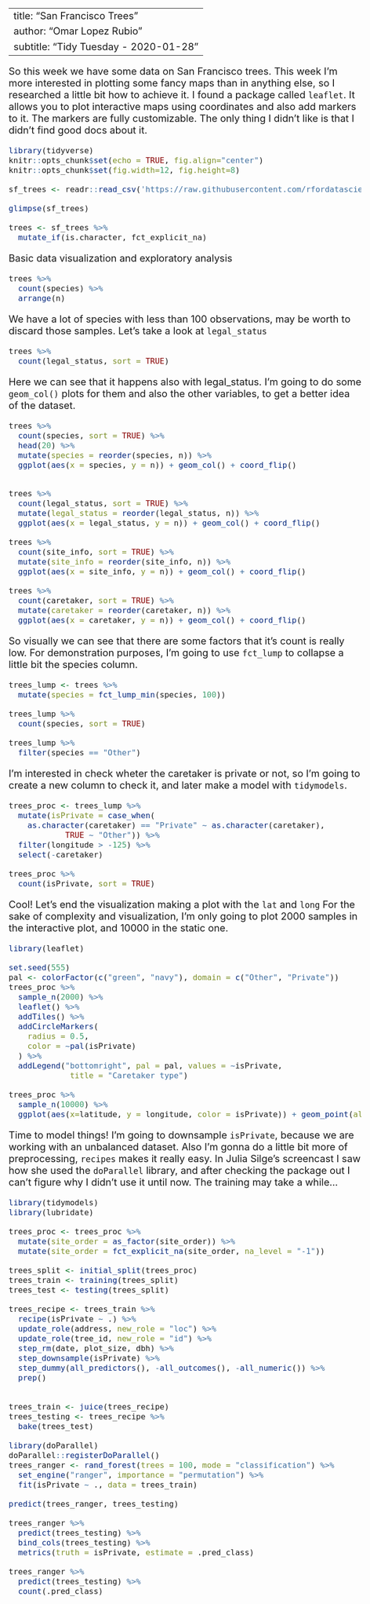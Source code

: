 <style type="text/css">
.main-container {
  max-width: 1600px;
  margin-left: auto;
  margin-right: auto;
}
</style>


<style type="text/css">
body, td {
   font-size: 20px;
}
code.r{
  font-size: 16px;
}
pre {
  font-size: 16px
}
</style>

--- 
title: "San Francisco Trees"
author: "Omar Lopez Rubio"
subtitle: "Tidy Tuesday - 2020-01-28"
---

So this week we have some data on San Francisco trees.
This week I'm more interested in plotting some fancy maps than in anything else, so I researched a little bit how to achieve it. I found a package
called `leaflet`. It allows you to plot interactive maps using coordinates
and also add markers to it. The markers are fully customizable.
The only thing I didn't like is that I didn't find good docs about it.

```r
library(tidyverse)
knitr::opts_chunk$set(echo = TRUE, fig.align="center")
knitr::opts_chunk$set(fig.width=12, fig.height=8) 

sf_trees <- readr::read_csv('https://raw.githubusercontent.com/rfordatascience/tidytuesday/master/data/2020/2020-01-28/sf_trees.csv')

glimpse(sf_trees)

trees <- sf_trees %>%
  mutate_if(is.character, fct_explicit_na)

```

Basic data visualization and exploratory analysis

```r
trees %>%
  count(species) %>%
  arrange(n)
```

We have a lot of species with less than 100 observations, may be worth to 
discard those samples.
Let's take a look at `legal_status`

```r
trees %>%
  count(legal_status, sort = TRUE)
```
Here we can see that it happens also with legal_status.
I'm going to do some `geom_col()` plots for them and also the other variables, to get a better idea of the dataset.

```r

trees %>%
  count(species, sort = TRUE) %>%
  head(20) %>%
  mutate(species = reorder(species, n)) %>%
  ggplot(aes(x = species, y = n)) + geom_col() + coord_flip()


trees %>%
  count(legal_status, sort = TRUE) %>%
  mutate(legal_status = reorder(legal_status, n)) %>%
  ggplot(aes(x = legal_status, y = n)) + geom_col() + coord_flip()

trees %>%
  count(site_info, sort = TRUE) %>%
  mutate(site_info = reorder(site_info, n)) %>%
  ggplot(aes(x = site_info, y = n)) + geom_col() + coord_flip()

trees %>%
  count(caretaker, sort = TRUE) %>%
  mutate(caretaker = reorder(caretaker, n)) %>%
  ggplot(aes(x = caretaker, y = n)) + geom_col() + coord_flip()
```

So visually we can see that there are some factors that it's count is really low.
For demonstration purposes, I'm going to use `fct_lump` to collapse a little bit the species column.

```r
trees_lump <- trees %>% 
  mutate(species = fct_lump_min(species, 100))

trees_lump %>% 
  count(species, sort = TRUE)

trees_lump %>%
  filter(species == "Other")

```

I'm interested in check wheter the caretaker is private or not, so I'm going to create a new column to check it, and later make a model with `tidymodels`.

```r
trees_proc <- trees_lump %>%
  mutate(isPrivate = case_when(
    as.character(caretaker) == "Private" ~ as.character(caretaker),
            TRUE ~ "Other")) %>%
  filter(longitude > -125) %>%
  select(-caretaker)

trees_proc %>%
  count(isPrivate, sort = TRUE)
```

Cool! Let's end the visualization making a plot with the `lat` and `long`
For the sake of complexity and visualization, I'm only going to plot 2000 samples in the interactive plot, and 10000 in the static one.

```r
library(leaflet)

set.seed(555)
pal <- colorFactor(c("green", "navy"), domain = c("Other", "Private"))
trees_proc %>%
  sample_n(2000) %>%
  leaflet() %>%
  addTiles() %>%
  addCircleMarkers(
    radius = 0.5,
    color = ~pal(isPrivate)
  ) %>%
  addLegend("bottomright", pal = pal, values = ~isPrivate,
             title = "Caretaker type")

trees_proc %>%
  sample_n(10000) %>%
  ggplot(aes(x=latitude, y = longitude, color = isPrivate)) + geom_point(alpha = 0.2) + theme_minimal()

```
Time to model things!
I'm going to downsample `isPrivate`, because we are working with an unbalanced dataset.
Also I'm gonna do a little bit more of preprocessing,
`recipes` makes it really easy.
In Julia Silge's screencast I saw how she used the `doParallel` library, 
and after checking the package out I can't figure why I didn't use it until now.
The training may take a while...
```r
library(tidymodels)
library(lubridate)

trees_proc <- trees_proc %>%
  mutate(site_order = as_factor(site_order)) %>%
  mutate(site_order = fct_explicit_na(site_order, na_level = "-1"))

trees_split <- initial_split(trees_proc)
trees_train <- training(trees_split)
trees_test <- testing(trees_split)

trees_recipe <- trees_train %>%
  recipe(isPrivate ~ .) %>%
  update_role(address, new_role = "loc") %>%
  update_role(tree_id, new_role = "id") %>%
  step_rm(date, plot_size, dbh) %>%
  step_downsample(isPrivate) %>%
  step_dummy(all_predictors(), -all_outcomes(), -all_numeric()) %>%
  prep()
  

trees_train <- juice(trees_recipe)
trees_testing <- trees_recipe %>%
  bake(trees_test)

library(doParallel)
doParallel::registerDoParallel()
trees_ranger <- rand_forest(trees = 100, mode = "classification") %>%
  set_engine("ranger", importance = "permutation") %>%
  fit(isPrivate ~ ., data = trees_train)

predict(trees_ranger, trees_testing)

trees_ranger %>%
  predict(trees_testing) %>%
  bind_cols(trees_testing) %>%
  metrics(truth = isPrivate, estimate = .pred_class)

trees_ranger %>%
  predict(trees_testing) %>%
  count(.pred_class)
```



